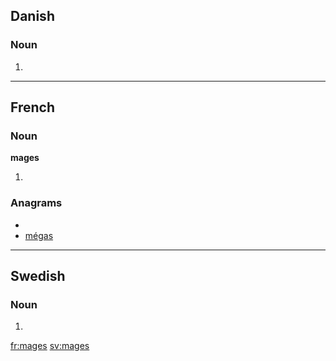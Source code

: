 ==Danish==

===Noun===
{{infl|da|noun form|g=c}}

# {{form of|genitive singular indefinite|mage|lang=da}}

----

==French==

===Noun===
'''mages'''

# {{plural of|[[mage]]|lang=fr}}

===Anagrams===
* {{alphagram|aegms}}
* [[mégas#French|mégas]]

----

==Swedish==

===Noun===
{{infl|sv|noun form}}

# {{sv-noun-form-indef-gen|mage}}

[[fr:mages]]
[[sv:mages]]